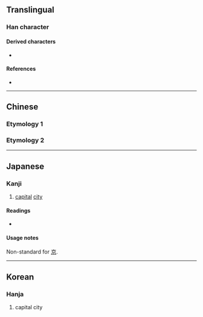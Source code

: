 {{also|京}}
{{character info/new}}
==Translingual==

===Han character===
{{Han char|rn=8|rad=亠|as=07|sn=9|four=0090.6|canj=YAF|ids=⿱亠⿱日小}}

====Derived characters====
* {{l|mul|鿌}}

====References====
* {{Han ref|kx=0089.070|dkj=00307|dj=0188.120|hdz=10285.040|uh=4EB0|ud=20144}}

----

==Chinese==

===Etymology 1===
{{zh-see|京|v}}

===Etymology 2===
{{zh-see|原|v}}

----

==Japanese==
{{ja-see-also|京}}

===Kanji===
{{ja-kanji|grade=uc|rs=亠07}}

# [[capital]] [[city]]

====Readings====
* {{ja-readings|on=けい,きょう,きん|kun=みやこ}}

{{ja-kref
|jis=5037
|ku=4823
|shift=98B5
|euc=D0B7
|freq=''not ranked''
|nelson=299
|newnelson=94
|halpern=''not listed''
|kld=''not listed''
|heisig=''not listed''
|tuttle=2j6.3
}}

====Usage notes====
Non-standard for [[京]].

----

==Korean==

===Hanja===
{{ko-hanja|hangeul=경|rv=gyeong|mr=kyŏng}}

# capital city